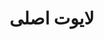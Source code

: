 
<Meta title="RahsazAdmin/MainLayout/Docs" />

<div className="sb-container">
  <div className="sb-section-title">
   <h1>لایوت اصلی</h1>
  </div>
</div>

<style>
  {`
    .sb-container {
      margin-bottom: 48px;
    }
    .sb-section-title {
      margin-bottom: 32px;
    }
  `}
</style>

